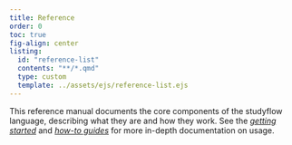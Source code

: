 ```yaml
---
title: Reference
order: 0
toc: true
fig-align: center
listing:
  id: "reference-list"
  contents: "**/*.qmd"
  type: custom
  template: ../assets/ejs/reference-list.ejs
---
```


This reference manual documents the core components of the studyflow language, describing what they are and how they work. See the [*getting started*](../getting-started.qmd) and [*how-to guides*](guides/) for more in-depth documentation on usage.


::: {#reference-list}
:::